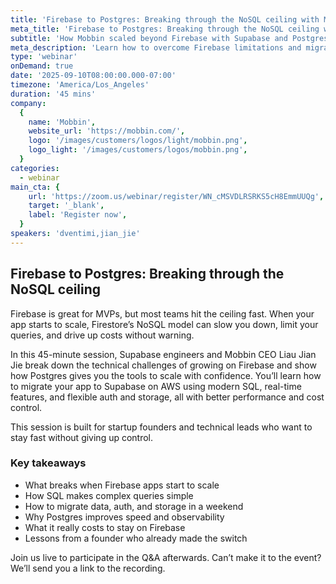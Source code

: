 ```yaml
---
title: 'Firebase to Postgres: Breaking through the NoSQL ceiling with Mobbin'
meta_title: 'Firebase to Postgres: Breaking through the NoSQL ceiling with Mobbin'
subtitle: 'How Mobbin scaled beyond Firebase with Supabase and Postgres'
meta_description: 'Learn how to overcome Firebase limitations and migrate to Postgres with Supabase for better performance, scalability, and cost control.'
type: 'webinar'
onDemand: true
date: '2025-09-10T08:00:00.000-07:00'
timezone: 'America/Los_Angeles'
duration: '45 mins'
company:
  {
    name: 'Mobbin',
    website_url: 'https://mobbin.com/',
    logo: '/images/customers/logos/light/mobbin.png',
    logo_light: '/images/customers/logos/mobbin.png',
  }
categories:
  - webinar
main_cta: {
    url: 'https://zoom.us/webinar/register/WN_cMSVDLRSRKS5cH8EmmUUQg', # Replace with actual registration link
    target: '_blank',
    label: 'Register now',
  }
speakers: 'dventimi,jian_jie'
---
```


## Firebase to Postgres: Breaking through the NoSQL ceiling

Firebase is great for MVPs, but most teams hit the ceiling fast. When your app starts to scale, Firestore’s NoSQL model can slow you down, limit your queries, and drive up costs without warning.

In this 45-minute session, Supabase engineers and Mobbin CEO Liau Jian Jie break down the technical challenges of growing on Firebase and show how Postgres gives you the tools to scale with confidence. You’ll learn how to migrate your app to Supabase on AWS using modern SQL, real-time features, and flexible auth and storage, all with better performance and cost control.

This session is built for startup founders and technical leads who want to stay fast without giving up control.

### Key takeaways

- What breaks when Firebase apps start to scale
- How SQL makes complex queries simple
- How to migrate data, auth, and storage in a weekend
- Why Postgres improves speed and observability
- What it really costs to stay on Firebase
- Lessons from a founder who already made the switch

Join us live to participate in the Q&A afterwards. Can’t make it to the event? We’ll send you a link to the recording.
